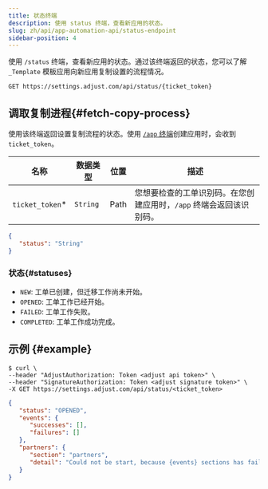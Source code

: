 ```yaml
---
title: 状态终端
description: 使用 status 终端，查看新应用的状态。
slug: zh/api/app-automation-api/status-endpoint
sidebar-position: 4
---
```


使用 `/status` 终端，查看新应用的状态。通过该终端返回的状态，您可以了解 `_Template` 模板应用向新应用复制设置的流程情况。

<CodeBlock title="终端" highlight="/status, {ticket_token}">

```http
GET https://settings.adjust.com/api/status/{ticket_token}
```

</CodeBlock>

## 调取复制进程{#fetch-copy-process}

使用该终端返回设置复制流程的状态。使用 [`/app` 终端](/zh/api/app-automation-api/app-endpoint)创建应用时，会收到 `ticket_token`。

| 名称             | 数据类型 | 位置 | 描述                                                                |
| ---------------- | -------- | ---- | ------------------------------------------------------------------- |
| `ticket_token`\* | `String` | Path | 您想要检查的工单识别码。在您创建应用时，`/app` 终端会返回该识别码。 |

```json
{
   "status": "String"
}
```

### 状态{#statuses}

- `NEW`: 工单已创建，但迁移工作尚未开始。
- `OPENED`: 工单工作已经开始。
- `FAILED`: 工单工作失败。
- `COMPLETED`: 工单工作成功完成。

## 示例 {#example}

<CodeBlock title="cURL" highlight="<ticket_token>">

```console
$ curl \
--header "AdjustAuthorization: Token <adjust api token>" \
--header "SignatureAuthorization: Token <adjust signature token>" \
-X GET https://settings.adjust.com/api/status/<ticket_token>
```

</CodeBlock>
<CodeBlock title="成功响应">

```json
{
   "status": "OPENED",
   "events": {
      "successes": [],
      "failures": []
   },
   "partners": {
      "section": "partners",
      "detail": "Could not be start, because {events} sections has failed"
   }
}
```

</CodeBlock>
